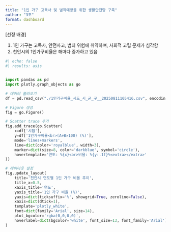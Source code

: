 ```yaml
---
title: "1인 가구 고독사 및 범죄예방을 위한 생활안전망 구축"
author: "3조"
format: dashboard
---
```


[선정 배경]

1. 1인 가구는 고독사, 안전사고, 범죄 위험에 취약하며, 사회적 고립 문제가 심각함  
2. 천안시의 1인가구비율은 해마다 증가하고 있음  

```python
#| echo: false
#| results: asis


import pandas as pd
import plotly.graph_objects as go

# 데이터 불러오기
df = pd.read_csv("./1인가구비율_시도_시_군_구__20250811105416.csv", encoding='cp949')

# Figure 생성
fig = go.Figure()

# Scatter trace 추가
fig.add_trace(go.Scatter(
    x=df['시점'],
    y=df['1인가구비율<br>(A÷B×100) (%)'],
    mode='lines+markers',
    line=dict(color='royalblue', width=3),
    marker=dict(size=8, color='darkblue', symbol='circle'),
    hovertemplate='연도: %{x}<br>비율: %{y:.1f}%<extra></extra>'
))

# 레이아웃 설정
fig.update_layout(
    title='천안시 연도별 1인 가구 비율 추이',
    title_x=0.5,
    xaxis_title='연도',
    yaxis_title='1인 가구 비율 (%)',
    yaxis=dict(ticksuffix='%', showgrid=True, zeroline=False),
    xaxis=dict(dtick=1),
    template='plotly_white',
    font=dict(family='Arial', size=14),
    plot_bgcolor='rgba(0,0,0,0)',
    hoverlabel=dict(bgcolor='white', font_size=13, font_family='Arial')
)

```


```python

```